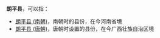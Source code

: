 '''朗平县'''，可以指：
*[[朗平县_(南朝)|朗平县 (南朝)]]，南朝时的县份，在今河南省境
*[[朗平县_(唐朝)|朗平县 (唐朝)]]，唐朝时设置的县份，在今广西壮族自治区境

{{Disambig|L|Cat=三字中国县名消歧义}}